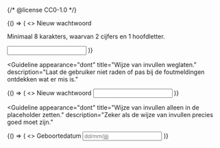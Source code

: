 {/* @license CC0-1.0 */}


<Guideline appearance="do" title="Leg uit hoe een veld in te vullen." description="Bijvoorbeeld in de description.">
  <Canvas language="html">
    {() => (
      <>
        <label for="ww">Nieuw wachtwoord</label>
        <p id="ww_description">Minimaal 8 karakters, waarvan 2 cijfers en 1 hoofdletter.</p>
        <input type="password" id="ww" name="wachtwoord" aria-describedby="ww_description" />
      </>
    )}
  </Canvas>
</Guideline>

<Guideline
  appearance="dont"
  title="Wijze van invullen weglaten."
  description="Laat de gebruiker niet raden of pas bij de foutmeldingen ontdekken wat er mis is."
>
  <Canvas language="html">
    {() => (
      <>
        <label for="ww2">Nieuw wachtwoord</label>
        <input type="password" id="ww2" name="wachtwoord" />
      </>
    )}
  </Canvas>
</Guideline>

<Guideline
  appearance="dont"
  title="Wijze van invullen alleen in de placeholder zetten."
  description="Zeker als de wijze van invullen precies goed moet zijn."
>
  <Canvas language="html">
    {() => (
      <>
        <label for="geboortedatum2">Geboortedatum</label>
        <input type="text" id="geboortedatum2" name="geboortedatum" placeholder="dd/mm/jjjj" />
      </>
    )}
  </Canvas>
</Guideline>
